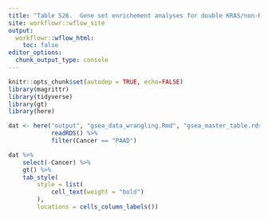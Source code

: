 ```yaml
---
title: "Table S26.  Gene set enrichement analyses for double KRAS/non-RAS mutant vs KRAS only mutant pancreatic adenocarcinomas."
site: workflowr::wflow_site
output:
  workflowr::wflow_html:
    toc: false
editor_options:
  chunk_output_type: console
---
```


```r
knitr::opts_chunk$set(autodep = TRUE, echo=FALSE)
library(magrittr)
library(tidyverse)
library(gt)
library(here)
```



```r

dat <- here("output", "gsea_data_wrangling.Rmd", "gsea_master_table.rds") %>%
            readRDS() %>%
            filter(Cancer == "PAAD")

```


```r
dat %>%
    select(-Cancer) %>%
    gt() %>%
    tab_style(
        style = list(
            cell_text(weight = "bold")
        ),
        locations = cells_column_labels()) 

```
